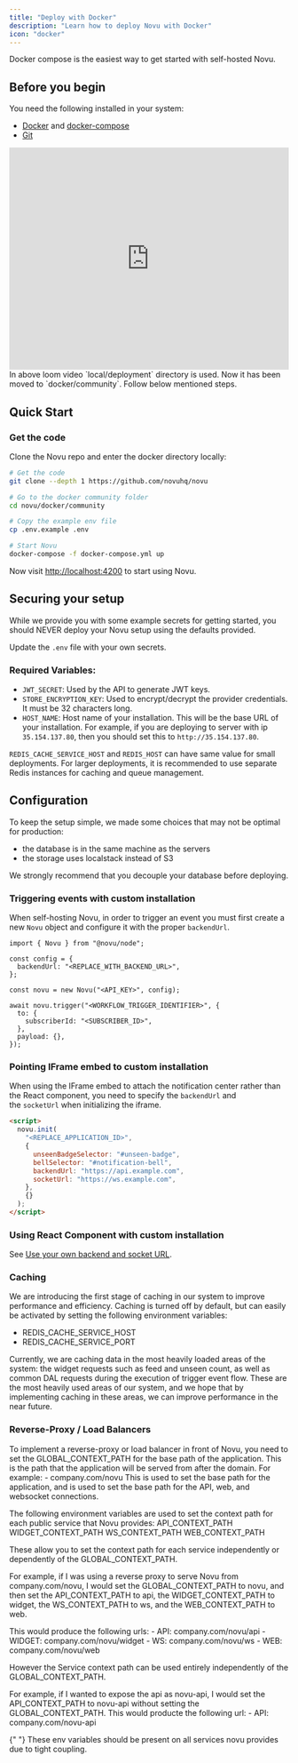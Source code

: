 ```yaml
---
title: "Deploy with Docker"
description: "Learn how to deploy Novu with Docker"
icon: "docker"
---
```


Docker compose is the easiest way to get started with self-hosted Novu.

## Before you begin

You need the following installed in your system:

- [Docker](https://docs.docker.com/engine/install/) and [docker-compose](https://docs.docker.com/compose/install/)
- [Git](https://git-scm.com/downloads)

<iframe
  src="https://www.loom.com/embed/3af13939bfa54076a63c6360b7edaa19"
  width="100%"
  height="400px"
  frameBorder="0"
  allowFullScreen
></iframe>

<Info>
  In above loom video `local/deployment` directory is used. Now it has been
  moved to `docker/community`. Follow below mentioned steps.
</Info>

## Quick Start

### Get the code

Clone the Novu repo and enter the docker directory locally:

```bash
# Get the code
git clone --depth 1 https://github.com/novuhq/novu

# Go to the docker community folder
cd novu/docker/community

# Copy the example env file
cp .env.example .env

# Start Novu
docker-compose -f docker-compose.yml up
```

Now visit [http://localhost:4200](http://localhost:4200/) to start using Novu.

## Securing your setup

While we provide you with some example secrets for getting started, you should NEVER deploy your Novu setup using the defaults provided.

Update the `.env` file with your own secrets.

### Required Variables:

- `JWT_SECRET`: Used by the API to generate JWT keys.
- `STORE_ENCRYPTION_KEY`: Used to encrypt/decrypt the provider credentials. It must be 32 characters long.
- `HOST_NAME`: Host name of your installation. This will be the base URL of your installation. For example, if you are deploying to server with ip `35.154.137.80`, then you should set this to `http://35.154.137.80`.

`REDIS_CACHE_SERVICE_HOST` and `REDIS_HOST` can have same value for small deployments. For larger deployments, it is recommended to use separate Redis instances for caching and queue management.

## Configuration

To keep the setup simple, we made some choices that may not be optimal for production:

- the database is in the same machine as the servers
- the storage uses localstack instead of S3

We strongly recommend that you decouple your database before deploying.

### Triggering events with custom installation

When self-hosting Novu, in order to trigger an event you must first create a new `Novu` object and configure it with the proper `backendUrl`.

```tsx
import { Novu } from "@novu/node";

const config = {
  backendUrl: "<REPLACE_WITH_BACKEND_URL>",
};

const novu = new Novu("<API_KEY>", config);

await novu.trigger("<WORKFLOW_TRIGGER_IDENTIFIER>", {
  to: {
    subscriberId: "<SUBSCRIBER_ID>",
  },
  payload: {},
});
```

### Pointing IFrame embed to custom installation

When using the IFrame embed to attach the notification center rather than the React component, you need to specify the `backendUrl` and the `socketUrl` when initializing the iframe.

```html
<script>
  novu.init(
    "<REPLACE_APPLICATION_ID>",
    {
      unseenBadgeSelector: "#unseen-badge",
      bellSelector: "#notification-bell",
      backendUrl: "https://api.example.com",
      socketUrl: "https://ws.example.com",
    },
    {}
  );
</script>
```

### Using React Component with custom installation

See [Use your own backend and socket URL](https://v0.x-docs.novu.co/notification-center/client/react/get-started#use-your-own-backend-and-socket-url).

### Caching

We are introducing the first stage of caching in our system to improve performance and efficiency. Caching is turned off by default, but can easily be activated by setting the following environment variables:

- REDIS_CACHE_SERVICE_HOST
- REDIS_CACHE_SERVICE_PORT

Currently, we are caching data in the most heavily loaded areas of the system: the widget requests such as feed and unseen count, as well as common DAL requests during the execution of trigger event flow. These are the most heavily used areas of our system, and we hope that by implementing caching in these areas, we can improve performance in the near future.

### Reverse-Proxy / Load Balancers

To implement a reverse-proxy or load balancer in front of Novu, you need to set the GLOBAL_CONTEXT_PATH for the base path of the application.
This is the path that the application will be served from after the domain.
For example: - company.com/novu
This is used to set the base path for the application, and is used to set the base path for the API, web, and websocket connections.

The following environment variables are used to set the context path for each public service that Novu provides:
API_CONTEXT_PATH
WIDGET_CONTEXT_PATH
WS_CONTEXT_PATH
WEB_CONTEXT_PATH

These allow you to set the context path for each service independently or dependently of the GLOBAL_CONTEXT_PATH.

For example, if I was using a reverse proxy to serve Novu from company.com/novu,
I would set the GLOBAL_CONTEXT_PATH to novu,
and then set the API_CONTEXT_PATH to api,
the WIDGET_CONTEXT_PATH to widget,
the WS_CONTEXT_PATH to ws,
and the WEB_CONTEXT_PATH to web.

This would produce the following urls: - API: company.com/novu/api - WIDGET: company.com/novu/widget - WS: company.com/novu/ws - WEB: company.com/novu/web

However the Service context path can be used entirely independently of the GLOBAL_CONTEXT_PATH.

For example, if I wanted to expose the api as novu-api, I would set the API_CONTEXT_PATH to novu-api without setting the GLOBAL_CONTEXT_PATH.
This would producte the following url: - API: company.com/novu-api

<Note>
  {" "}
  These env variables should be present on all services novu provides due to tight
  coupling.
</Note>
